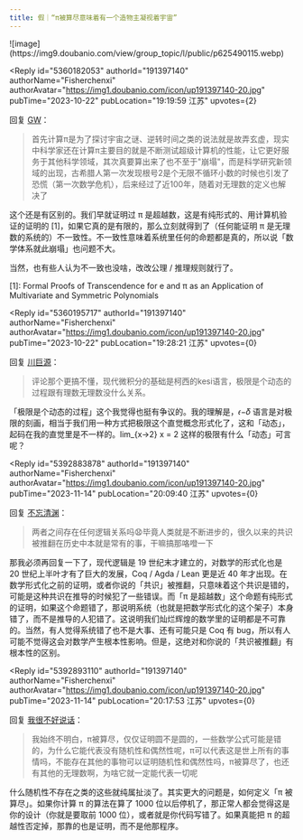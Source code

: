 ```yaml
---
title: 假｜“π被算尽意味着有一个造物主凝视着宇宙”
---
```



<Forum groupName="网络热门信息真假..." groupUrl="https://www.douban.com/group/739864/" archivedAt="2025-05-16T14:22:24.479Z">
  <Post
    id="295003690"
    title="假｜“π被算尽意味着有一个造物主凝视着宇宙”"
    url="https://www.douban.com/group/topic/295003690/?_spm_id=MjA3OTUzNzAz"
    pubTime="2023-11-14"
    highlightUserId="191397140"
  >
![image](https://img9.doubanio.com/view/group_topic/l/public/p625490115.webp)

<Reply
  id="5360182053"
  authorId="191397140"
  authorName="Fisherchenxi"
  authorAvatar="https://img1.doubanio.com/icon/up191397140-20.jpg"
  pubTime="2023-10-22"
  pubLocation="19:19:59 江苏"
  upvotes={2}
>
回复 [GW](https://www.douban.com/people/201141876/)：
> 首先计算π是为了探讨宇宙之谜、逆转时间之类的说法就是故弄玄虚，现实中科学家还在计算π主要目的就是不断测试超级计算机的性能，让它更好服务于其他科学领域，其次真要算出来了也不至于"崩塌"，而是科学研究新领域的出现，古希腊人第一次发现根号2是个无限不循环小数的时候也引发了恐慌（第一次数学危机），后来经过了近100年，随着对无理数的定义也解决了

这个还是有区别的。我们早就证明过 π
是超越数，这是有纯形式的、用计算机验证的证明的
\[1\]，如果它真的是有限的，那么立刻就得到了（任何能证明 π
是无理数的系统的）不一致性。不一致性意味着系统里任何的命题都是真的，所以说「数学体系就此崩塌」也问题不大。

当然，也有些人认为不一致也没啥，改改公理 / 推理规则就行了。

\[1\]: Formal Proofs of Transcendence for e and π as an Application of
Multivariate and Symmetric Polynomials
</Reply>

<Reply
  id="5360195717"
  authorId="191397140"
  authorName="Fisherchenxi"
  authorAvatar="https://img1.doubanio.com/icon/up191397140-20.jpg"
  pubTime="2023-10-22"
  pubLocation="19:28:21 江苏"
  upvotes={0}
>
回复 [川巨源](https://www.douban.com/people/150293646/)：
> 评论那个更搞不懂，现代微积分的基础是柯西的kesi语言，极限是个动态的过程跟有理数无理数没什么关系。

「极限是个动态的过程」这个我觉得也挺有争议的。我的理解是，𝜖−𝛿
语言是对极限的刻画，相当于我们用一种方式把极限这个直觉概念形式化了，这和「动态」，起码在我的直觉里是不一样的。lim\_\{x→2\}
x = 2 这样的极限有什么「动态」可言呢？
</Reply>

<Reply
  id="5392883878"
  authorId="191397140"
  authorName="Fisherchenxi"
  authorAvatar="https://img1.doubanio.com/icon/up191397140-20.jpg"
  pubTime="2023-11-14"
  pubLocation="20:09:40 江苏"
  upvotes={0}
>
回复 [不忘清渊](https://www.douban.com/people/239329344/)：
> 两者之间存在任何逻辑关系吗😧毕竟人类就是不断进步的，很久以来的共识被推翻在历史中本就是常有的事，干嘛搞那咯噔一下

那我必须再回复一下了，现代逻辑是 19 世纪末才建立的，对数学的形式化也是
20 世纪上半叶才有了巨大的发展，Coq / Agda / Lean 更是近 40
年才出现。在数学形式化之前的证明，或者你说的「共识」被推翻，只意味着这个共识是错的，可能是这种共识在推导的时候犯了一些错误。而「π
是超越数」这个命题有纯形式的证明，如果这个命题错了，那说明系统（也就是把数学形式化的这个架子）本身错了，而不是推导的人犯错了。这说明我们灿烂辉煌的数学里的证明都是不可靠的。当然，有人觉得系统错了也不是大事、还有可能只是
Coq 有
bug，所以有人可能不觉得这会对数学产生根本性影响。但是，这绝对和你说的「共识被推翻」有根本性的区别。
</Reply>

<Reply
  id="5392893110"
  authorId="191397140"
  authorName="Fisherchenxi"
  authorAvatar="https://img1.doubanio.com/icon/up191397140-20.jpg"
  pubTime="2023-11-14"
  pubLocation="20:17:53 江苏"
  upvotes={0}
>
回复 [我很不好说话](https://www.douban.com/people/220596153/)：
> 我始终不明白，π被算尽，仅仅证明圆不是圆的，一些数学公式可能是错的，为什么它能代表没有随机性和偶然性呢，π可以代表这是世上所有的事情吗，不能存在其他的事物可以证明随机性和偶然性吗，π被算尽了，也还有其他的无理数啊，为啥它就一定能代表一切呢

什么随机性不存在之类的这些就纯属扯淡了。其实更大的问题是，如何定义「π
被算尽」。如果你计算 π 的算法在算了 1000
位以后停机了，那正常人都会觉得这是你的设计（你就是要取前 1000
位），或者就是你代码写错了。如果真能把 π
的超越性否定掉，那靠的也是证明，而不是他那程序。
</Reply>
  </Post>
</Forum>
